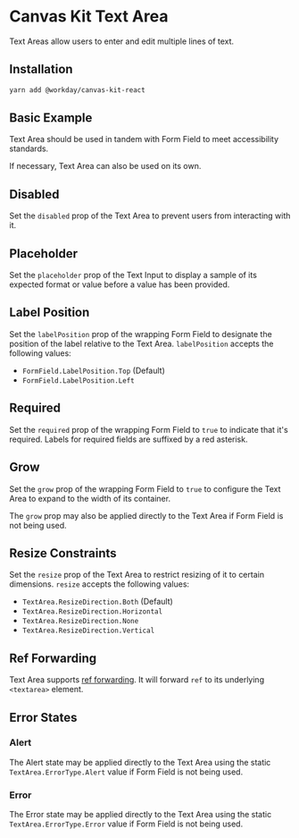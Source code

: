 


<Meta title="Components/Inputs/TextArea/React" component={TextArea} />

# Canvas Kit Text Area

Text Areas allow users to enter and edit multiple lines of text.

## Installation

```sh
yarn add @workday/canvas-kit-react
```

## Basic Example

Text Area should be used in tandem with Form Field to meet accessibility standards.

<ExampleCodeBlock code={Default} />

If necessary, Text Area can also be used on its own.

<ExampleCodeBlock code={Standalone} />

## Disabled

Set the `disabled` prop of the Text Area to prevent users from interacting with it.

<ExampleCodeBlock code={Disabled} />

## Placeholder

Set the `placeholder` prop of the Text Input to display a sample of its expected format or value
before a value has been provided.

<ExampleCodeBlock code={Placeholder} />

## Label Position

Set the `labelPosition` prop of the wrapping Form Field to designate the position of the label
relative to the Text Area. `labelPosition` accepts the following values:

- `FormField.LabelPosition.Top` (Default)
- `FormField.LabelPosition.Left`

<ExampleCodeBlock code={LabelPosition} />

## Required

Set the `required` prop of the wrapping Form Field to `true` to indicate that it's required. Labels
for required fields are suffixed by a red asterisk.

<ExampleCodeBlock code={Required} />

## Grow

Set the `grow` prop of the wrapping Form Field to `true` to configure the Text Area to expand to the
width of its container.

<ExampleCodeBlock code={Grow} />

The `grow` prop may also be applied directly to the Text Area if Form Field is not being used.

<ExampleCodeBlock code={GrowStandalone} />

## Resize Constraints

Set the `resize` prop of the Text Area to restrict resizing of it to certain dimensions. `resize`
accepts the following values:

- `TextArea.ResizeDirection.Both` (Default)
- `TextArea.ResizeDirection.Horizontal`
- `TextArea.ResizeDirection.None`
- `TextArea.ResizeDirection.Vertical`

<ExampleCodeBlock code={Resize} />

## Ref Forwarding

Text Area supports [ref forwarding](https://reactjs.org/docs/forwarding-refs.html). It will forward
`ref` to its underlying `<textarea>` element.

<ExampleCodeBlock code={RefForwarding} />

## Error States

### Alert

<ExampleCodeBlock code={Alert} />

The Alert state may be applied directly to the Text Area using the static `TextArea.ErrorType.Alert`
value if Form Field is not being used.

<ExampleCodeBlock code={AlertStandalone} />

### Error

<ExampleCodeBlock code={Error} />

The Error state may be applied directly to the Text Area using the static `TextArea.ErrorType.Error`
value if Form Field is not being used.

<ExampleCodeBlock code={ErrorStandalone} />
